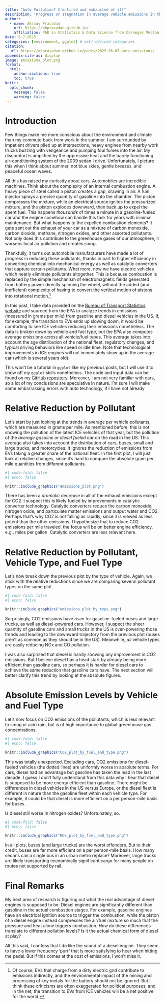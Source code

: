 ```yaml
---
title: "Auto Pollution? I'm tired and exhausted of it!"
description: "Progress or stagnation in average vehicle emissions in the US."
author:
  - name: Akshay Prasadan
    url: https://akprasadan.github.io/
    affiliation: PhD in Statistics & Data Science from Carnegie Mellon University
date: 6-7-2025
categories: [environment, ggplot] # self-defined categories
citation: 
  url: https://akprasadan.github.io/posts/2025-06-07-auto-emissions/
appendix-cite-as: display
image: emissions_plot.png
format:
  html: 
    anchor-sections: true
    toc: true
knitr:
  opts_chunk: 
    message: false
    warning: false
---
```


# Introduction

Few things make me more conscious about the environment and climate than my commute back from work in the summer. I am surrounded by impatient drivers piled up at intersections, heavy engines from nearby work trucks buzzing with vengeance and pumping foul fumes into the air. My discomfort is amplified by the oppressive heat and the barely functioning air-conditioning system of the 2009 sedan I drive. Unfortunately, I picture this when I think about summer, not blue skies, gentle breezes, and peaceful ocean waves. 

All this has raised my curiosity about cars. Automobiles are incredible machines. Think about the complexity of an internal combustion engine. A heavy piece of steel called a piston creates a gap, drawing in air. A fuel injector sprays a precise quantity of gasoline into the chamber. The piston compresses the mixture, while an electrical source ignites the pressurized mixture, and the piston explodes downward, then back up to expel the spent fuel. This happens *thousands* of times a minute in a gasoline-fueled car and the engine somehow can handle this task for years with minimal maintenance. But what happens to the expelled combustion elements? It gets sent out the exhaust of your car as a mixture of carbon monoxide, carbon dioxide, methane, nitrogen oxides, and other assorted pollutants. Not only does this contribute to the greenhouse gases of our atmosphere, it worsens local air pollution and creates smog.

Thankfully, it turns out automobile manufacturers have made a lot of progress in reducing these pollutants, thanks in part to higher efficiency in converting chemical into mechanical energy as well as catalytic converters that capture certain pollutants. What more, now we have electric vehicles which nearly eliminate pollutants altogether. This is because combustion is replaced by the simple mechanism of electromagnetic fields generated from battery power directly spinning the wheel, without the added (and inefficient) complexity of having to convert the vertical motion of pistons into rotational motion.[^1]

[^1]: Of course, EVs that charge from a dirty electric grid contribute to emissions indirectly, and the environmental impact of the mining and processing of key metals for the battery should not be ignored. But I think these criticisms are often exaggerated for political purposes, and in the net, the transition to EVs from ICE vehicles will be a net positive for the world.

In this post, I take data provided on the [Bureau of Transport Statistics website](https://www.bts.gov/content/estimated-national-average-vehicle-emissions-rates-vehicle-vehicle-type-using-gasoline-and) and sourced from the EPA to analyze trends in emissions (measured in grams per mile) from gasoline and diesel vehicles in the US. If, for example, the transition to EVs ends up slowing down, it would be comforting to see ICE vehicles reducing their emissions nonetheless. The data is broken down by vehicle and fuel type, but the EPA also computes average emissions across all vehicle/fuel types. This average takes into account the age distribution of the national fleet, regulatory changes, and typical driving behaviors like speed or idle time. Note that technological improvements in ICE engines will not immediately show up in the average car (which is several years old). 

This won't be a tutorial in `ggplot` like my previous posts, but I will use it to show off my `ggplot` skills nonetheless. The code and input data can be found on my [GitHub repository](https://github.com/akprasadan/akprasadan.github.io/tree/master/posts/2025-06-07-vehicle-emissions). Moreover, I am not very familiar with cars, so a lot of my conclusions are speculative in nature. I'm sure I will make some embarrassing errors with auto technology, if I have not already

# Relative Reduction by Pollutant

Let's start by just looking at the trends in average per vehicle pollutants, which are measured in grams per mile. As mentioned before, this is not showing the pollution of the latest ICE vehicles of that year, but the pollution of the *average gasoline or diesel fueled car* on the road in the US. This average also takes into account the distribution of cars, buses, small and large trucks, and motorcycles. It ignores the reduction of emissions from EVs taking a greater share of the national fleet. In the first plot, I will just look at relative changes, since it's hard to compare the absolute gram per mile quantities from different pollutants.

```r
#| code-fold: false
#| echo: false

knitr::include_graphics("emissions_plot.png")
```

There has been a *dramatic* decrease in all of the exhaust emissions except for CO2. I suspect this is likely fueled by improvements in catalytic converter technology. Catalytic converters reduce the carbon monoxide, nitrogen oxide, and particulate matter emissions and output water and CO2. Perhaps that's why CO2 is not falling as rapidly, since it is viewed as less potent than the other emissions. I hypothesize that to reduce CO2 emissions per mile traveled, the focus will be on better engine efficiency, e.g., miles per gallon. Catalytic converters are less relevant here. 

# Relative Reduction by Pollutant, Vehicle Type, and Fuel Type

Let's now break down the previous plot by the type of vehicle. Again, we stick with the relative reductions since we are comparing several pollutant types on the same plot.

```r
#| code-fold: false
#| echo: false

knitr::include_graphics("emissions_plot_by_type.png")
```

Surprisingly, CO2 emissions have *risen* for gasoline-fueled buses and large trucks, as well as diesel-powered cars. However, I suspect the sheer quantity of gasoline cars and small trucks in the US is over-powering those trends and leading to the downward trajectory from the previous plot (buses aren't as common as they should be in the US). Meanwhile, *all* vehicle types are easily reducing NOx and CO pollution. 

I was also surprised that diesel is hardly showing any improvement in CO2 emissions. But I believe diesel has a head start by already being more efficient than gasoline cars, so perhaps it is harder for diesel cars to achieve the same reduction that gasoline cars have. The next section will better clarify this trend by looking at the absolute figures.

# Absolute Emission Levels by Vehicle and Fuel Type

Let's now focus on CO2 emissions of the pollutants, which is less relevant to smog or acid rain, but is of high importance to global greenhouse gas concentrations.

```r
#| code-fold: false
#| echo: false

knitr::include_graphics("CO2_plot_by_fuel_and_type.png")
```

This was totally unexpected. Excluding cars, CO2 emissions for diesel-fueled vehicles (the dotted lines) are uniformly worse in absolute terms. For cars, diesel had an advantage but gasoline has taken the lead in the last decade. I guess I don't fully understand from this data why I hear that diesel is supposed to be more energy efficient than gasoline. There might be differences in diesel vehicles in the US versus Europe, or the diesel fleet is different in nature than the gasoline fleet within each vehicle type. For example, it could be that diesel is more efficient on a per person-mile basis for buses.

Is diesel still worse in nitrogen oxides? Unfortunately, so.

```r
#| code-fold: false
#| echo: false

knitr::include_graphics("NOx_plot_by_fuel_and_type.png")
```

In all plots, buses (and large trucks) are the worst offenders. But to their credit, buses are far more efficient on a per person-mile basis. How many sedans can a single bus in an urban metro replace? Moreover, large trucks are likely transporting economically significant cargo for many people on routes not supported by rail.

# Final Remarks

My next area of research is figuring out what the real advantage of diesel engines is supposed to be. Diesel engines are significantly different than gasoline in the actual combustion stages. For example, gasoline engines have an electrical ignition source to trigger the combustion, while the piston of a diesel engine instead compresses the air/fuel mixture so much that the pressure and heat alone triggers combustion. How do these differences translate to different pollution levels? Is it the actual chemical form of diesel at play?

All this said, I confess that I do like the sound of a diesel engine. They seem to have a lower frequency 'purr' that is more satisfying to hear when hitting the pedal. But if this comes at the cost of emissions, I won't miss it.